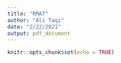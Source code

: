 ```yaml
---
title: "RMAT"
author: "Ali Taqi"
date: "2/22/2021"
output: pdf_document
---
```


```r
knitr::opts_chunk$set(echo = TRUE)
```

